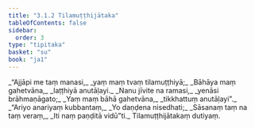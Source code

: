 ```yaml
---
title: "3.1.2 Tilamuṭṭhijātaka"
tableOfContents: false
sidebar:
  order: 3
type: "tipitaka"
basket: "su"
book: "ja1"
---
```



<DynamicBreadcrumb />

<Division number="4" book="ja1">

<Paragraph number="674" type="verses" book="ja1">
_“Ajjāpi me taṃ manasi,_  
_yaṃ maṃ tvaṃ tilamuṭṭhiyā;_  
_Bāhāya maṃ gahetvāna,_  
_laṭṭhiyā anutāḷayi._  

</Paragraph>

</Division>
<Division number="5" book="ja1">

<Paragraph number="675" type="verses" book="ja1">
_Nanu jīvite na ramasi,_  
_yenāsi brāhmaṇāgato;_  
_Yaṃ maṃ bāhā gahetvāna,_  
_tikkhattuṃ anutāḷayi”._  

</Paragraph>

</Division>
<Division number="6" book="ja1">

<Paragraph number="676" type="verses" book="ja1">
_“Ariyo anariyaṃ kubbantaṃ,_  
_Yo daṇḍena nisedhati;_  
_Sāsanaṃ taṃ na taṃ veraṃ,_  
_Iti naṃ paṇḍitā vidū”ti._  


</Paragraph>
</Division>

<Paragraph number="677" type="center" book="ja1">
Tilamuṭṭhijātakaṃ dutiyaṃ.
</Paragraph>